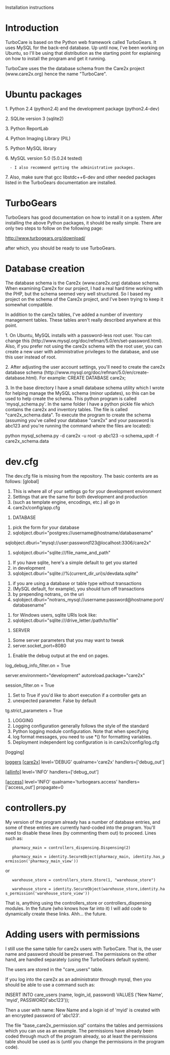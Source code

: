 Installation instructions

= Introduction =

TurboCare is based on the Python web framework called TurboGears.  It uses MySQL for the back-end database.  Up until now, I've been working on Ubuntu, so I'll be using that distribution as the starting point for explaining on how to install the program and get it running.

TurboCare uses the the database schema from the Care2x project (www.care2x.org) hence the name "TurboCare".

= Ubuntu packages =

1. Python 2.4 (python2.4) and the development package (python2.4-dev)

2. SQLite version 3 (sqlite2)

3. Python ReportLab

4. Python Imaging Library (PIL)

5. Python MySQL library

6. MySQL version 5.0 (5.0.24 tested)

   - I also recommend getting the administrative packages.

7. Also, make sure that gcc libstdc++6-dev and other needed packages listed in the TurboGears documentation are installed.


= TurboGears =

TurboGears has good documentation on how to install it on a system.  After installing the above Python packages, it should be really simple.  There are only two steps to follow on the following page:

http://www.turbogears.org/download/

after which, you should be ready to use TurboGears.

= Database creation =

The database schema is the Care2x (www.care2x.org) database schema.  When examining Care2x for our project, I had a real hard time working with the PHP, but the schema seemed very well structured.  So I based my project on the schema of the Care2x project, and I've been trying to keep it somewhat compatible.

In addition to the care2x tables, I've added a number of inventory management tables.  These tables aren't really described anywhere at this point.

1. On Ubuntu, MySQL installs with a password-less root user.  You can change this (http://www.mysql.org/doc/refman/5.0/en/set-password.html).  Also, if you prefer not using the care2x schema with the root user, you can create a new user with administrative privileges to the database, and use this user instead of root.


2. After adjusting the user account settings, you'll need to create the care2x database schema (http://www.mysql.org/doc/refman/5.0/en/create-database.html).  For example: CREATE DATABASE care2x;

3. In the base directory I have a small database schema utility which I wrote for helping manage the MySQL schema (minor updates), so this can be used to help create the schema.  This python program is called 'mysql_schema.py'.  In the same folder I have a python pickle file which contains the care2x and inventory tables.  The file is called "care2x_schema.data".  To execute the program to create the schema (assuming you've called your database "care2x" and your password is abc123 and you're running the command where the files are located):

python mysql_schema.py -d care2x -u root -p abc123 -o schema_updt -f care2x_schema.data


= dev.cfg =

The dev.cfg file is missing from the repository.  The basic contents are as follows:
[global]
# This is where all of your settings go for your development environment
# Settings that are the same for both development and production
# (such as template engine, encodings, etc.) all go in 
# care2x/config/app.cfg

# DATABASE

# pick the form for your database
# sqlobject.dburi="postgres://username@hostname/databasename"
sqlobject.dburi="mysql://user:password123@localhost:3306/care2x"
# sqlobject.dburi="sqlite:///file_name_and_path"

# If you have sqlite, here's a simple default to get you started
# in development
# sqlobject.dburi="sqlite://%(current_dir_uri)s/devdata.sqlite"


# if you are using a database or table type without transactions
# (MySQL default, for example), you should turn off transactions
# by prepending notrans_ on the uri
# sqlobject.dburi="notrans_mysql://username:password@hostname:port/databasename"

# for Windows users, sqlite URIs look like:
# sqlobject.dburi="sqlite:///drive_letter:/path/to/file"

# SERVER

# Some server parameters that you may want to tweak
# server.socket_port=8080

# Enable the debug output at the end on pages.
log_debug_info_filter.on = True

server.environment="development"
autoreload.package="care2x"

session_filter.on = True

# Set to True if you'd like to abort execution if a controller gets an
# unexpected parameter. False by default
tg.strict_parameters = True

# LOGGING
# Logging configuration generally follows the style of the standard
# Python logging module configuration. Note that when specifying
# log format messages, you need to use *() for formatting variables.
# Deployment independent log configuration is in care2x/config/log.cfg
[logging]

[[loggers]]
[[[care2x]]]
level='DEBUG'
qualname='care2x'
handlers=['debug_out']

[[[allinfo]]]
level='INFO'
handlers=['debug_out']

[[[access]]]
level='INFO'
qualname='turbogears.access'
handlers=['access_out']
propagate=0


= controllers.py =

My version of the program already has a number of database entries, and some of these entries are currently hard-coded into the program.  You'll need to disable these lines (by commenting them out) to proceed.  Lines such as:
    pharmacy_main = controllers_dispensing.Dispensing(2)

    pharmacy_main = identity.SecureObject(pharmacy_main, identity.has_permission('pharmacy_main_view'))

or

    warehouse_store = controllers_store.Store(1, "warehouse_store")

    warehouse_store = identity.SecureObject(warehouse_store,identity.has_permission('warehouse_store_view'))    

That is, anything using the controllers_store or controllers_dispensing modules.  In the future (who knows how far into it) I will add code to dynamically create these links.  Ahh... the future.


= Adding users with permissions =

I still use the same table for care2x users with TurboCare.  That is, the user name and password should be preserved.  The permissions on the other hand, are handled separately (using the TurboGears default system).

The users are stored in the "care_users" table.

If you log into the care2x as an administrator through mysql, then you should be able to use a command such as:

INSERT INTO care_users (name, login_id, password) VALUES ('New Name', 'myid', PASSWORD('abc123'));

Then a user with name: New Name and a login id of 'myid' is created with an encrypted password of 'abc123'.

The file "base_care2x_permission.sql" contains the tables and permissions which you can use as an example.  The permissions have already been coded through much of the program already, so at least the permissions table should be used as is (until you change the permissions in the program code).
